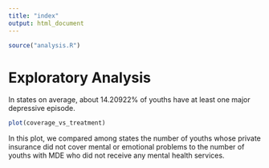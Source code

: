 ```yaml
---
title: "index"
output: html_document
---
```


```r
source("analysis.R")
```

# Exploratory Analysis

In states on average, about 14.20922% of youths have at least one major depressive episode.

```r
plot(coverage_vs_treatment)
```
In this plot, we compared among states the number of youths whose private
insurance did not cover mental or emotional problems to the number of youths
with MDE who did not receive any mental health services.